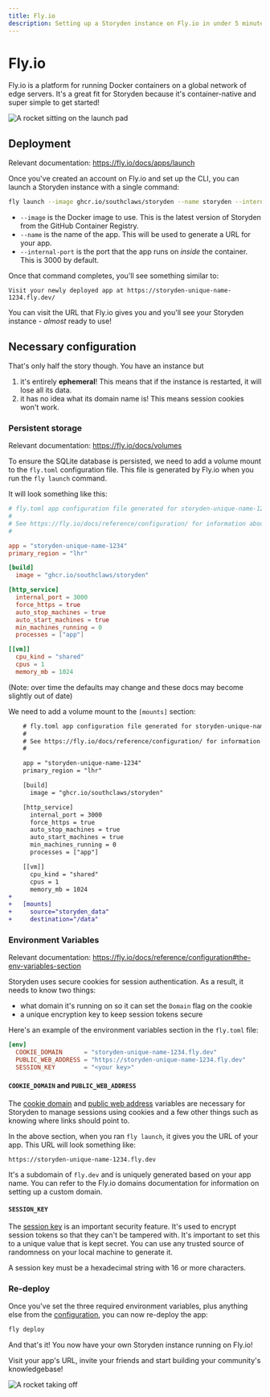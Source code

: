 ```yaml
---
title: Fly.io
description: Setting up a Storyden instance on Fly.io in under 5 minutes!
---
```



# Fly.io

Fly.io is a platform for running Docker containers on a global network of edge servers. It's a great fit for Storyden because it's container-native and super simple to get started!

![A rocket sitting on the launch pad](/southclaws_rolling_fields_blue_sky_solarpunk_a_rocket_taking_of_039bc7cc-cb53-4d4b-8ac9-b9b3355b07f5.png)

## Deployment

Relevant documentation: https://fly.io/docs/apps/launch

Once you've created an account on Fly.io and set up the CLI, you can launch a Storyden instance with a single command:

```sh
fly launch --image ghcr.io/southclaws/storyden --name storyden --internal-port 3000
```

- `--image` is the Docker image to use. This is the latest version of Storyden from the GitHub Container Registry.
- `--name` is the name of the app. This will be used to generate a URL for your app.
- `--internal-port` is the port that the app runs on _inside_ the container. This is 3000 by default.

Once that command completes, you'll see something similar to:

```
Visit your newly deployed app at https://storyden-unique-name-1234.fly.dev/
```

You can visit the URL that Fly.io gives you and you'll see your Storyden instance - _almost_ ready to use!

## Necessary configuration

That's only half the story though. You have an instance but

1. it's entirely **ephemeral**! This means that if the instance is restarted, it will lose all its data.
2. it has no idea what its domain name is! This means session cookies won't work.

### Persistent storage

Relevant documentation: https://fly.io/docs/volumes

To ensure the SQLite database is persisted, we need to add a volume mount to the `fly.toml` configuration file. This file is generated by Fly.io when you run the `fly launch` command.

It will look something like this:

```toml
# fly.toml app configuration file generated for storyden-unique-name-1234 on 2023-12-12T23:19:17Z
#
# See https://fly.io/docs/reference/configuration/ for information about how to use this file.
#

app = "storyden-unique-name-1234"
primary_region = "lhr"

[build]
  image = "ghcr.io/southclaws/storyden"

[http_service]
  internal_port = 3000
  force_https = true
  auto_stop_machines = true
  auto_start_machines = true
  min_machines_running = 0
  processes = ["app"]

[[vm]]
  cpu_kind = "shared"
  cpus = 1
  memory_mb = 1024
```

(Note: over time the defaults may change and these docs may become slightly out of date)

We need to add a volume mount to the `[mounts]` section:

```diff
    # fly.toml app configuration file generated for storyden-unique-name-1234 on 2023-12-12T23:19:17Z
    #
    # See https://fly.io/docs/reference/configuration/ for information about how to use this file.
    #

    app = "storyden-unique-name-1234"
    primary_region = "lhr"

    [build]
      image = "ghcr.io/southclaws/storyden"

    [http_service]
      internal_port = 3000
      force_https = true
      auto_stop_machines = true
      auto_start_machines = true
      min_machines_running = 0
      processes = ["app"]

    [[vm]]
      cpu_kind = "shared"
      cpus = 1
      memory_mb = 1024
+
+   [mounts]
+     source="storyden_data"
+     destination="/data"
```

### Environment Variables

Relevant documentation: https://fly.io/docs/reference/configuration#the-env-variables-section

Storyden uses secure cookies for session authentication. As a result, it needs to know two things:

- what domain it's running on so it can set the `Domain` flag on the cookie
- a unique encryption key to keep session tokens secure

Here's an example of the environment variables section in the `fly.toml` file:

```toml
[env]
  COOKIE_DOMAIN      = "storyden-unique-name-1234.fly.dev"
  PUBLIC_WEB_ADDRESS = "https://storyden-unique-name-1234.fly.dev"
  SESSION_KEY        = "<your key>"
```

#### `COOKIE_DOMAIN` and `PUBLIC_WEB_ADDRESS`

The [cookie domain](/docs/operating/configuration#cookie_domain) and [public web address](/docs/operating/configuration#public_web_address) variables are necessary for Storyden to manage sessions using cookies and a few other things such as knowing where links should point to.

In the above section, when you ran `fly launch`, it gives you the URL of your app. This URL will look something like:

```
https://storyden-unique-name-1234.fly.dev
```

It's a subdomain of `fly.dev` and is uniquely generated based on your app name. You can refer to the Fly.io domains documentation for information on setting up a custom domain.

#### `SESSION_KEY`

The [session key](/docs/operating/configuration#session_key) is an important security feature. It's used to encrypt session tokens so that they can't be tampered with. It's important to set this to a unique value that is kept secret. You can use any trusted source of randomness on your local machine to generate it.

<Callout type="warning" emoji="⚠️">
  A session key must be a hexadecimal string with 16 or more characters.
</Callout>

### Re-deploy

Once you've set the three required environment variables, plus anything else from the [configuration](/docs/operating/configuration), you can now re-deploy the app:

```sh
fly deploy
```

And that's it! You now have your own Storyden instance running on Fly.io!

Visit your app's URL, invite your friends and start building your community's knowledgebase!

![A rocket taking off](/southclaws_rolling_fields_blue_sky_solarpunk_a_rocket_taking_of_0b874301-8a80-4e3d-bbfc-0ec6787d3351.png)
